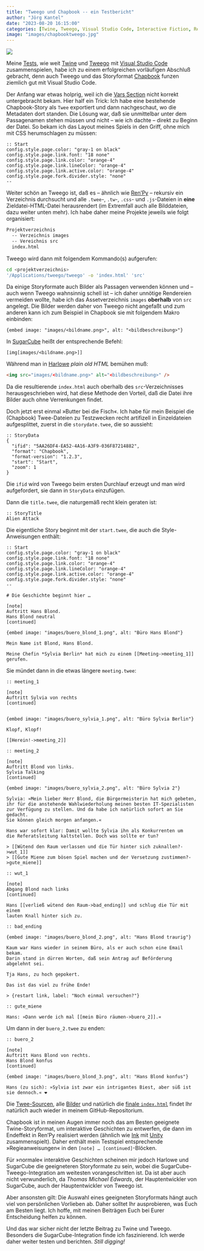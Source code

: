 ```yaml
---
title: "Tweego und Chapbook -- ein Testbericht"
author: "Jörg Kantel"
date: "2023-08-20 16:15:00"
categories: [Twine, Tweego, Visual Studio Code, Interactive Fiction, RenPy]
image: "images/chapbooktweego.jpg"
---
```


[![](images/chapbooktweego-b.jpg)](https://www.flickr.com/photos/schockwellenreiter/53128025520/)

Meine [Tests](https://kantel.github.io/posts/2023081802_tweego_storyformate/), wie weit [Twine](http://cognitiones.kantel-chaos-team.de/multimedia/spieleprogrammierung/twine2.html) und [Tweego](http://cognitiones.kantel-chaos-team.de/multimedia/spieleprogrammierung/tweego.html) mit [Visual Studio Code](http://cognitiones.kantel-chaos-team.de/produktivitaet/visualstudiocode.html) zusammenspielen, habe ich zu einem erfolgreichen vorläufigen Abschluß gebracht, denn auch Tweego und das Storyformat [Chapbook](https://klembot.github.io/chapbook/guide/) funzen ziemlich gut mit Visual Studio Code.

Der Anfang war etwas holprig, weil ich die [Vars Section](https://klembot.github.io/chapbook/guide/state/the-vars-section.html) nicht korrekt untergebracht bekam. Hier half ein Trick: Ich habe eine bestehende Chapbook-Story als `Twee` exportiert und dann nachgeschaut, wo die Metadaten dort standen. Die Lösung war, daß sie unmittelbar unter dem Passagenamen stehen müssen und nicht -- wie ich dachte -- direkt zu Beginn der Datei. So bekam ich das Layout meines Spiels in den Griff, ohne mich mit CSS herumschlagen zu müssen:

~~~twee
:: Start
config.style.page.color: "gray-1 on black"
config.style.page.link.font: "18 none"
config.style.page.link.color: "orange-4"
config.style.page.link.lineColor: "orange-4"
config.style.page.link.active.color: "orange-4"
config.style.page.fork.divider.style: "none"
--
~~~

Weiter schön an Tweego ist, daß es -- ähnlich wie [Ren'Py](http://cognitiones.kantel-chaos-team.de/multimedia/spieleprogrammierung/renpy.html) -- rekursiv ein Verzeichnis durchsucht und alle `.twee`-, `.tw`-, `.css`- und `.js`-Dateien in **eine** Zieldatei-HTML-Datei herausrendert (im Extremfall auch alle Bilddateien, dazu weiter unten mehr). Ich habe daher meine Projekte jeweils wie folgt organisiert:

~~~bash
Projektverzeichnis
  -- Verzeichnis images
  -- Vereichnis src
  index.html
~~~

Tweego wird dann mit folgendem Kommando(s) aufgerufen:

~~~bash
cd <projektverzeichnis>
'/Applications/tweego/tweego' -o 'index.html' 'src'
~~~

Da einige Storyformate auch Bilder als Passagen verwenden können und -- auch wenn Tweego wahnsinnig schell ist -- ich daher unnötige Rendereien vermeiden wollte, habe ich das Assetverzeichnis `images` **oberhalb** von `src` angelegt. Die Bilder werden daher von Tweego nicht angefaßt und zum anderen kann ich zum Beispiel in Chapbook sie mit folgendem Makro einbinden:

~~~twee
{embed image: "images/<bildname.png>", alt: "<bildbeschreibung>"}
~~~

In [SugarCube](https://www.motoslave.net/sugarcube/2/) heißt der entsprechende Befehl:

~~~twee
[img[images/<bildname.png>]]
~~~

Während man in [Harlowe](https://twine2.neocities.org/) *plain old HTML* bemühen muß:

~~~html
<img src="images/<bildname.png>" alt="<bildbeschreibung>" />
~~~

Da die resultierende `index.html` auch oberhalb des `src`-Verzeichnisses herausgeschrieben wird, hat diese Methode den Vorteil, daß die Datei ihre Bilder auch ohne Verrenkungen findet.

Doch jetzt erst einmal »Butter bei die Fisch«. Ich habe für mein Beispiel die (Chapbook) Twee-Dateien zu Testzwecken recht artifizell in Einzeldateien aufgesplittet, zuerst in die `storydate.twee`, die so aussieht:

~~~twee
:: StoryData
{
  "ifid": "5AA26DF4-EA52-4A16-A3F9-036F87214882",
  "format": "Chapbook",
  "format-version": "1.2.3",
  "start": "Start",
  "zoom": 1
}
~~~

Die `ifid` wird von Tweego beim ersten Durchlauf erzeugt und man wird aufgefordert, sie dann in `StoryData` einzufügen.

Dann die `title.twee`, die naturgemäß recht klein geraten ist:

~~~twee
:: StoryTitle
Alien Attack
~~~

Die eigentliche Story beginnt mit der `start.twee`, die auch die Style-Anweisungen enthält:

~~~twee
:: Start
config.style.page.color: "gray-1 on black"
config.style.page.link.font: "18 none"
config.style.page.link.color: "orange-4"
config.style.page.link.lineColor: "orange-4"
config.style.page.link.active.color: "orange-4"
config.style.page.fork.divider.style: "none"
--

# Die Geschichte beginnt hier …

[note]
Auftritt Hans Blond.
Hans Blond neutral
[continued]

{embed image: "images/buero_blond_1.png", alt: "Büro Hans Blond"}

Mein Name ist Blond, Hans Blond.

Meine Chefin *Sylvia Berlin* hat mich zu einem [[Meeting->meeting_1]] gerufen.
~~~

Sie mündet dann in die etwas längere `meeting.twee`:

~~~twee
:: meeting_1

[note]
Auftritt Sylvia von rechts
[continued]


{embed image: "images/buero_sylvia_1.png", alt: "Büro Sylvia Berlin"}

Klopf, Klopf!

[[Herein!->meeting_2]]

:: meeting_2

[note]
Auftritt Blond von links.
Sylvia Talking
[continued]

{embed image: "images/buero_sylvia_2.png", alt: "Büro Sylvia 2"}

Sylvia: »Mein lieber Herr Blond, die Bürgermeisterin hat mich gebeten,
ihr für die anstehende Wahlwiederholung meinen besten IT-Spezialisten
zur Verfügung zu stellen. Und da habe ich natürlich sofort an Sie gedacht.
Sie können gleich morgen anfangen.«

Hans war sofort klar: Damit wollte Sylvia ihn als Konkurrenten um
die Referatsleitung kaltstellen. Doch was sollte er tun?

> [[Wütend den Raum verlassen und die Tür hinter sich zuknallen?->wut_1]]
> [[Gute Miene zum bösen Spiel machen und der Versetzung zustimmen?->gute_miene]]

:: wut_1

[note]
Abgang Blond nach links
[continued]

Hans [[verließ wütend den Raum->bad_ending]] und schlug die Tür mit einem
lauten Knall hinter sich zu.

:: bad_ending

{embed image: "images/buero_blond_2.png", alt: "Hans Blond traurig"}

Kaum war Hans wieder in seinem Büro, als er auch schon eine Email bekam.
Darin stand in dürren Worten, daß sein Antrag auf Beförderung abgelehnt sei.

Tja Hans, zu hoch gepokert.

Das ist das viel zu frühe Ende!

> {restart link, label: "Noch einmal versuchen?"}

:: gute_miene

Hans: »Dann werde ich mal [[mein Büro räumen->buero_2]].«
~~~

Um dann in der `buero_2.twee` zu enden:

~~~twee
:: buero_2

[note]
Auftritt Hans Blond von rechts.
Hans Blond konfus
[continued]

{embed image: "images/buero_blond_3.png", alt: "Hans Blond konfus"}

Hans (zu sich): »Sylvia ist zwar ein intrigantes Biest, aber süß ist sie dennoch.« ❤️
~~~

Die [Twee-Sourcen](https://github.com/kantel/twine-entdecken/tree/master/tweego/alienattackv2/src), alle [Bilder](https://github.com/kantel/twine-entdecken/tree/master/tweego/alienattackv2/images) und natürlich die [finale `index.html`](https://github.com/kantel/twine-entdecken/tree/master/tweego/alienattackv2) findet Ihr natürlich auch wieder in meinem GitHub-Repositorium.

Chapbook ist in meinen Augen immer noch das am Besten geeignete Twine-Storyformat, um interaktive Geschichten zu entwerfen, die dann im Endeffekt in Ren'Py realisiert werden (ähnlich wie [Ink](http://cognitiones.kantel-chaos-team.de/multimedia/spieleprogrammierung/inkle.html) mit [Unity](http://cognitiones.kantel-chaos-team.de/multimedia/spieleprogrammierung/unity.html) zusammenspielt). Daher enthält mein Testspiel entsprechende »Regieanweisungen« in den `[note] … [continued]`-Blöcken.

Für »normale« interaktive Geschichten scheinen mir jedoch Harlowe und SugarCube die geeigneteren Storyformate zu sein, wobei die SugarCube-Tweego-Integration am weitesten vorangeschritten ist. Da ist aber auch nicht verwunderlich, da *Thomas Michael Edwards*, der Hauptentwickler von SugarCube, auch der Hauptentwickler von Tweego ist.

Aber ansonsten gilt: Die Auswahl eines geeigneten Storyformats hängt auch viel von persönlichen Vorlieben ab. Daher solltet Ihr ausprobieren, was Euch am Besten liegt. Ich hoffe, mit meinen Beiträgen Euch bei Eurer Entscheidung helfen zu können.

Und das war sicher nicht der letzte Beitrag zu Twine und Tweego. Besonders die SugarCube-Integration finde ich faszinierend. Ich werde daher weiter testen und berichten. *Still digging!*